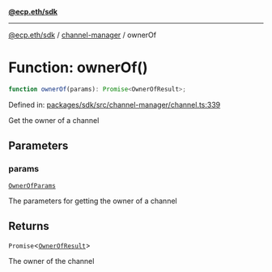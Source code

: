 [**@ecp.eth/sdk**](../../index.mdx)

***

[@ecp.eth/sdk](/sdk-reference/index.mdx) / [channel-manager](/sdk-reference/channel-manager/index.mdx) / ownerOf

# Function: ownerOf()

```ts
function ownerOf(params): Promise<OwnerOfResult>;
```

Defined in: [packages/sdk/src/channel-manager/channel.ts:339](https://github.com/ecp-eth/comments-monorepo/blob/main/packages/sdk/src/channel-manager/channel.ts#L339)

Get the owner of a channel

## Parameters

### params

[`OwnerOfParams`](/sdk-reference/channel-manager/type-aliases/OwnerOfParams.mdx)

The parameters for getting the owner of a channel

## Returns

`Promise`\<[`OwnerOfResult`](/sdk-reference/channel-manager/type-aliases/OwnerOfResult.mdx)\>

The owner of the channel
